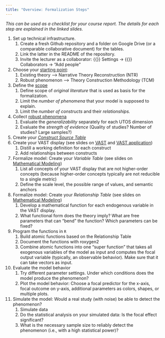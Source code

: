 ---
title: "Overview: Formalization Steps"
---

*This can be used as a checklist for your course report. The details for each step are explained in the linked slides.*

1. Set up technical infrastructure.
   1. Create a fresh Github repository and a folder on Google Drive (or a comparable collaborative document) for the tables.
   2. Link the latter in the README of the repository.
   3. Invite the lecturer as a collaborator: {{<fa gear>}} Settings → {{<fa user-group>}} Collaborators → "Add people"   
2. Choose your [starting point](sessions/S7-MathModel5.qmd#prototypical-formalization-styles):
   1. Existing theory --> Narrative Theory Reconstruction (NTR)
   2. Robust phenomenon --> Theory Construction Methodology (TCM)
3. Define the [scope](lectures/VAST/VAST_Application.qmd)
   1. Define scope of *original literature* that is used as basis for the formalization.
   2. Limit the *number of phenomena* that your model is supposed to explain.
   3. Limit the *number of constructs* and their *relationships.*
4. Collect [robust phenomena](lectures/VAST/VAST_Application.qmd)
   1. Evaluate the *generalizability* separately for each UTOS dimension
   2. Evaluate the *strength of evidence* (Quality of studies? Number of studies? Large samples?)
5. Create your [*Construct Source Table*](lectures/VAST/VAST_Application.qmd)
6. Create your VAST display (see slides on [VAST](lectures/VAST/VAST_Intro.qmd) and [VAST application](lectures/VAST/VAST_Application.qmd))
   1. Distill a working definition for each construct
   2. Add relationships between constructs
7. Formalize model: Create your *Variable Table* (see slides on [Mathematical Modeling](lectures/MathModel/MathModel.qmd))
   1. List all concepts of your VAST display that are not higher-order concepts (because higher-order concepts typically are not reducible to a single metric)
   2. Define the scale level, the possible range of values, and semantic anchors
8. Formalize model: Create your *Relationship Table* (see slides on [Mathematical Modeling](lectures/MathModel/MathModel.qmd))
   1. Develop a mathematical function for each endogenous variable in the VAST display.
   2. What functional form does the theory imply? What are free parameters that can "bend" the function? Which parameters can be fixed?
9. Program the functions in `R`
   1. Build atomic functions based on the Relationship Table
   2. Document the functions with roxygen2
   3. Combine atomic functions into one "super function" that takes all exogenous variables of the model as input and computes the focal output variable (typically, an observable behavior). Make sure that it can take vectors as input.
10. Evaluate the model behavior
    1.  Try different parameter settings. Under which conditions does the model produce the phenomenon?
    2.  Plot the model behavior: Choose a focal predictor for the x-axis, focal outcome on y-axis, additional parameters as colors, shapes, or multiple plots.
11. Simulate the model: Would a real study (with noise) be able to detect the phenomenon?
    1. Simulate data
    2. Do the statistical analysis on your simulated data: Is the focal effect significant?
    3. What is the necessary sample size to reliably detect the phenomenon (i.e., with a high statistical power)?
